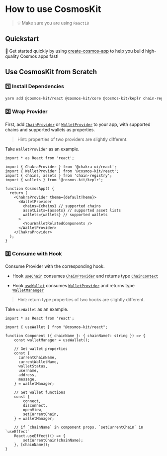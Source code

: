 # How to use CosmosKit

> 💡 Make sure you are using `React18`

## Quickstart

🏁 Get started quickly by using [create-cosmos-app](https://github.com/cosmology-tech/create-cosmos-app) to help you build high-quality Cosmos apps fast!

## Use CosmosKit from Scratch

### 1️⃣ Install Dependencies

```sh
yarn add @cosmos-kit/react @cosmos-kit/core @cosmos-kit/keplr chain-registry
```

### 2️⃣ Wrap Provider

First, add [`ChainProvider`](https://docs.cosmoskit.com/chain-provider) or [`WalletProvider`](https://docs.cosmoskit.com/wallet-provider) to your app, with supported chains and supported wallets as properties.

> Hint: properties of two providers are slightly different.

Take `WalletProvider` as an example.

```tsx
import * as React from 'react';

import { ChakraProvider } from '@chakra-ui/react';
import { WalletProvider } from '@cosmos-kit/react';
import { chains, assets } from 'chain-registry';
import { wallets } from '@cosmos-kit/keplr';

function CosmosApp() {
  return (
    <ChakraProvider theme={defaultTheme}>
      <WalletProvider
        chains={chains} // supported chains
        assetLists={assets} // supported asset lists
        wallets={wallets} // supported wallets
      >
        <YourWalletRelatedComponents />
      </WalletProvider>
    </ChakraProvider>
  );
}
```

### 3️⃣ Consume with Hook

Consume Provider with the corresponding hook. 

- Hook [`useChain`](https://docs.cosmoskit.com/use-chain) consumes [`ChainProvider`](https://docs.cosmoskit.com/chain-provider) and returns type [`ChainContext`](https://docs.cosmoskit.com/use-chain#type-chainconext)

- Hook [`useWallet`](https://docs.cosmoskit.com/use-wallet) consumes [`WalletProvider`](https://docs.cosmoskit.com/wallet-provider) and returns type [`WalletMananger`](https://docs.cosmoskit.com/use-wallet#type---walletmanager)

> Hint: return type properties of two hooks are slightly different.

Take `useWallet` as an example.

```tsx
import * as React from 'react';

import { useWallet } from "@cosmos-kit/react";

function Component ({ chainName }: { chainName?: string }) => {
    const walletManager = useWallet();

    // Get wallet properties
    const {
      currentChainName,
      currentWalletName,
      walletStatus,
      username,
      address,
      message,
    } = walletManager;

    // Get wallet functions
    const {
        connect,
        disconnect,
        openView,
        setCurrentChain,
    } = walletManager;

    // if `chainName` in component props, `setCurrentChain` in `useEffect`
    React.useEffect(() => {
        setCurrentChain(chainName);
    }, [chainName]);
}
```